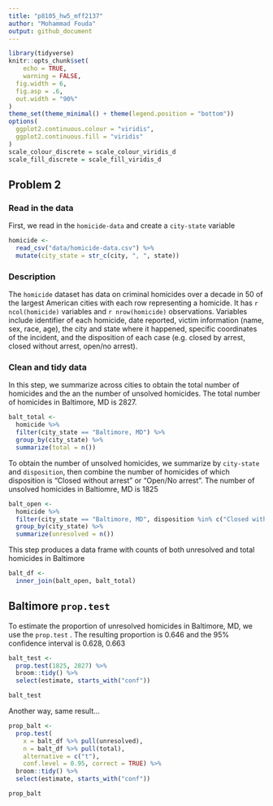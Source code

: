 ```yaml
---
title: "p8105_hw5_mff2137"
author: "Mohammad Fouda"
output: github_document
---
```



```r
library(tidyverse)
knitr::opts_chunk$set(
	echo = TRUE,
	warning = FALSE,
  fig.width = 6,
  fig.asp = .6,
  out.width = "90%"
)
theme_set(theme_minimal() + theme(legend.position = "bottom"))
options(
  ggplot2.continuous.colour = "viridis",
  ggplot2.continuous.fill = "viridis"
)
scale_colour_discrete = scale_colour_viridis_d
scale_fill_discrete = scale_fill_viridis_d
```


## Problem 2

### Read in the data 

First, we read in the `homicide-data` and create a `city-state` variable

```r
homicide <-
  read_csv("data/homicide-data.csv") %>% 
  mutate(city_state = str_c(city, ", ", state)) 
```

### Description

The `homicide` dataset has data on criminal homicides over a decade in 50 of the largest American cities with each row representing a homicide. It has `r ncol(homicide)` variables and `r nrow(homicide)` observations. Variables include identifier of each homicide, date reported, victim information (name, sex, race, age), the city and state where it happened, specific coordinates of the incident, and the disposition of each case (e.g. closed by arrest, closed without arrest, open/no arrest).

### Clean and tidy data

In this step, we summarize across cities to obtain the total number of homicides and the an the number of unsolved homicides. The total number of homicides in Baltimore, MD is 2827.


```r
balt_total <-
  homicide %>% 
  filter(city_state == "Baltimore, MD") %>% 
  group_by(city_state) %>% 
  summarize(total = n()) 
```

To obtain the number of unsolved homicides, we summarize by `city-state` and `disposition`, then combine the number of homicides of which disposition is “Closed without arrest” or “Open/No arrest”. The number of unsolved homicides in Baltiomre, MD is 1825

```r
balt_open <-
  homicide %>% 
  filter(city_state == "Baltimore, MD", disposition %in% c("Closed without arrest", "Open/No arrest")) %>%
  group_by(city_state) %>% 
  summarize(unresolved = n()) 
```

This step produces a data frame with counts of both unresolved and total homicides in Baltimore 

```r
balt_df <-
  inner_join(balt_open, balt_total)
```

## Baltimore `prop.test`

To estimate the proportion of unresolved homicides in Baltimore, MD, we use the `prop.test` . The resulting proportion is 0.646 and the 95% confidence interval is 0.628, 0.663

```r
balt_test <-
  prop.test(1825, 2827) %>% 
  broom::tidy() %>% 
  select(estimate, starts_with("conf"))

balt_test
```

Another way, same result...

```r
prop_balt <-
  prop.test(
    x = balt_df %>% pull(unresolved),
    n = balt_df %>% pull(total),
    alternative = c("t"),
    conf.level = 0.95, correct = TRUE) %>% 
  broom::tidy() %>% 
  select(estimate, starts_with("conf"))

prop_balt
```





